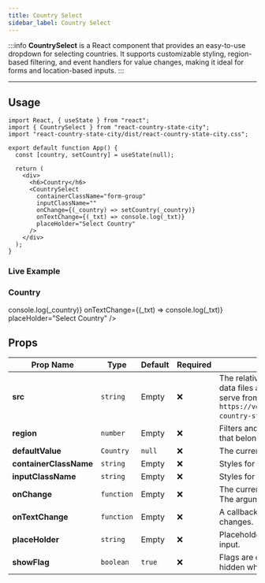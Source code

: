 ```yaml
---
title: Country Select
sidebar_label: Country Select
---
```


:::info
**CountrySelect** is a React component that provides an easy-to-use dropdown for selecting countries. It supports customizable styling, region-based filtering, and event handlers for value changes, making it ideal for forms and location-based inputs.
:::

---


## Usage

```tsx
import React, { useState } from "react";
import { CountrySelect } from "react-country-state-city";
import "react-country-state-city/dist/react-country-state-city.css";

export default function App() {
  const [country, setCountry] = useState(null);

  return (
    <div>
      <h6>Country</h6>
      <CountrySelect
        containerClassName="form-group"
        inputClassName=""
        onChange={(_country) => setCountry(_country)}
        onTextChange={(_txt) => console.log(_txt)}
        placeHolder="Select Country"
      />
    </div>
  );
}
```

### Live Example

<div
  style={{
    border: "1px solid gray",
    borderRadius: "8px",
    padding: "16px",
    marginTop: "16px",
  }}
>
  <div style={{ maxWidth: "600px", margin: "auto" }}>
    <h3>Country</h3>
    <CountrySelect
      containerClassName="form-group"
      inputClassName=""
      onChange={(_country) => console.log(_country)}
      onTextChange={(_txt) => console.log(_txt)}
      placeHolder="Select Country"
    />
  </div>
</div>

## Props

| Prop Name              | Type                                      | Default | Required | Description                                                                                                                                                           |
| ---------------------- | ----------------------------------------- | ------- | -------- | --------------------------------------------------------------------------------------------------------------------------------------------------------------------- |
| **src**                | `string`                                  | Empty   | ❌       | The relative or absolute URL where the data files are hosted. Default is to serve from a hosted CDN, e.g., `https://venkatmcajj.github.io/react-country-state-city/`. |
| **region**             | `number`                                  | Empty   | ❌       | Filters and displays only the countries that belong to a specific region.                                                                                             |
| **defaultValue**       | `Country` | `null`  | ❌       | The current value: a `country object`.                                                                                                                                  |
| **containerClassName** | `string`                                  | Empty   | ❌       | Styles for a container.                                                                                                                                               |
| **inputClassName**     | `string`                                  | Empty   | ❌       | Styles for an input box.                                                                                                                                              |
| **onChange**           | `function`                                | Empty   | ❌       | The current value: a country object. The argument is the country object.                                                                                              |
| **onTextChange**       | `function`                                | Empty   | ❌       | A callback fired when the input text changes.                                                                                                                         |
| **placeHolder**        | `string`                                  | Empty   | ❌       | Placeholder text displayed in an empty input.                                                                                                                         |
| **showFlag**           | `boolean`                                 | `true`  | ❌       | Flags are displayed when `true` and hidden when `false`.                                                                                                              |
